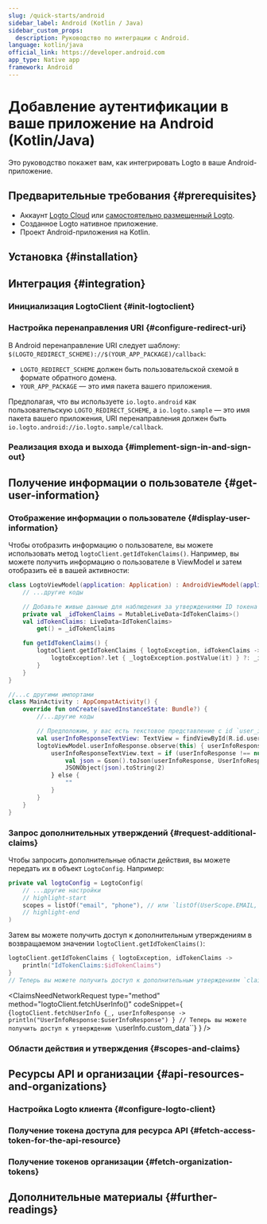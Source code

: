 ```yaml
---
slug: /quick-starts/android
sidebar_label: Android (Kotlin / Java)
sidebar_custom_props:
  description: Руководство по интеграции с Android.
language: kotlin/java
official_link: https://developer.android.com
app_type: Native app
framework: Android
---
```





# Добавление аутентификации в ваше приложение на Android (Kotlin/Java)

Это руководство покажет вам, как интегрировать Logto в ваше Android-приложение.

<AndroidGuideTip />

## Предварительные требования \{#prerequisites}

- Аккаунт [Logto Cloud](https://cloud.logto.io) или [самостоятельно размещенный Logto](/introduction/set-up-logto-oss).
- Созданное Logto нативное приложение.
- Проект Android-приложения на Kotlin.

## Установка \{#installation}

<Installation />

## Интеграция \{#integration}

### Инициализация LogtoClient \{#init-logtoclient}

<InitLogtoClient />

### Настройка перенаправления URI \{#configure-redirect-uri}

<SignInFlowSummary />

<ConfigureRedirectUri
  figureSrc={redirectUriFigure}
  redirectUri="io.logto.android://io.logto.sample/callback"
/>

В Android перенаправление URI следует шаблону: `$(LOGTO_REDIRECT_SCHEME)://$(YOUR_APP_PACKAGE)/callback`:

- `LOGTO_REDIRECT_SCHEME` должен быть пользовательской схемой в формате обратного домена.
- `YOUR_APP_PACKAGE` — это имя пакета вашего приложения.

Предполагая, что вы используете `io.logto.android` как пользовательскую `LOGTO_REDIRECT_SCHEME`, а `io.logto.sample` — это имя пакета вашего приложения, URI перенаправления должен быть `io.logto.android://io.logto.sample/callback`.

### Реализация входа и выхода \{#implement-sign-in-and-sign-out}

<ImplementSignInAndSignOut />

<Checkpoint />

## Получение информации о пользователе \{#get-user-information}

### Отображение информации о пользователе \{#display-user-information}

Чтобы отобразить информацию о пользователе, вы можете использовать метод `logtoClient.getIdTokenClaims()`. Например, вы можете получить информацию о пользователе в ViewModel и затем отобразить её в вашей активности:

```kotlin title="LogtoModelView.kt"
class LogtoViewModel(application: Application) : AndroidViewModel(application) {
    // ...другие коды

    // Добавьте живые данные для наблюдения за утверждениями ID токена
    private val _idTokenClaims = MutableLiveData<IdTokenClaims>()
    val idTokenClaims: LiveData<IdTokenClaims>
        get() = _idTokenClaims

    fun getIdTokenClaims() {
        logtoClient.getIdTokenClaims { logtoException, idTokenClaims ->
            logtoException?.let { _logtoException.postValue(it) } ?: _idTokenClaims.postValue(idTokenClaims)
        }
    }
}
```

```kotlin title="MainActivity.kt"
//...с другими импортами
class MainActivity : AppCompatActivity() {
    override fun onCreate(savedInstanceState: Bundle?) {
        //...другие коды

        // Предположим, у вас есть текстовое представление с id `user_info_text_view` в вашем макете
        val userInfoResponseTextView: TextView = findViewById(R.id.user_info_text_view)
        logtoViewModel.userInfoResponse.observe(this) { userInfoResponse ->
            userInfoResponseTextView.text = if (userInfoResponse !== null) {
                val json = Gson().toJson(userInfoResponse, UserInfoResponse::class.java)
                JSONObject(json).toString(2)
            } else {
                ""
            }
        }
    }
}
```

### Запрос дополнительных утверждений \{#request-additional-claims}

<FindUserInfoMissing method="logtoClient.getIdTokenClaims()" />

<ScopesAndClaimsIntroduction />

Чтобы запросить дополнительные области действия, вы можете передать их в объект `LogtoConfig`. Например:

```kotlin title="LogtoViewModel.kt"
private val logtoConfig = LogtoConfig(
    // ...другие настройки
    // highlight-start
    scopes = listOf("email", "phone"), // или `listOf(UserScope.EMAIL, UserScope.PHONE)`
    // highlight-end
)
```

Затем вы можете получить доступ к дополнительным утверждениям в возвращаемом значении `logtoClient.getIdTokenClaims()`:

```kotlin
logtoClient.getIdTokenClaims { logtoException, idTokenClaims ->
    println("IdTokenClaims:$idTokenClaims")
}
// Теперь вы можете получить доступ к дополнительным утверждениям `claims.email`, `claims.phone` и т.д.
```

<ClaimsNeedNetworkRequest
  type="method"
  method="logtoClient.fetchUserInfo()"
  codeSnippet={
    <CodeBlock
      language="kotlin"
      title="LogtoViewModel.kt"
    >{`logtoClient.fetchUserInfo {_, userInfoResponse ->
    println("UserInfoResponse:$userInfoResponse")
}
// Теперь вы можете получить доступ к утверждению \`userInfo.custom_data\``}</CodeBlock>
  }
/>

### Области действия и утверждения \{#scopes-and-claims}

<ScopesAndClaims />

## Ресурсы API и организации \{#api-resources-and-organizations}

<ApiResourcesDescription />

### Настройка Logto клиента \{#configure-logto-client}

<ConfigApiResources />

### Получение токена доступа для ресурса API \{#fetch-access-token-for-the-api-resource}

<FetchAccessTokenForApiResources />

### Получение токенов организации \{#fetch-organization-tokens}

<FetchOrganizationTokenForUser />

## Дополнительные материалы \{#further-readings}

<FurtherReadings />
